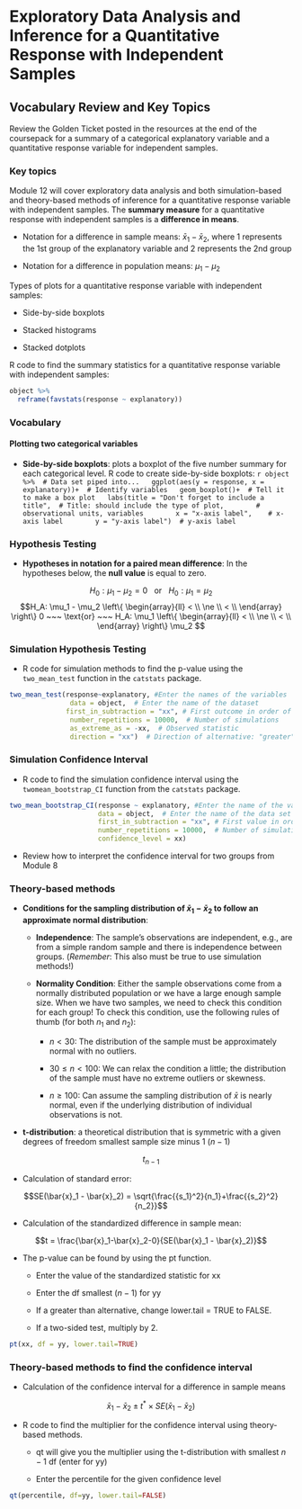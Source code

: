 # Exploratory Data Analysis and Inference for a Quantitative Response with Independent Samples

## Vocabulary Review and Key Topics

Review the Golden Ticket posted in the resources at the end of the coursepack for a summary of a categorical explanatory variable and a quantitative response variable for independent samples.  

### Key topics

Module 12 will cover exploratory data analysis and both simulation-based and theory-based methods of inference for a quantitative response variable with independent samples. The **summary measure** for a quantitative response with independent samples is a **difference in means**. 

* Notation for a difference in sample means: $\bar{x}_1 - \bar{x}_2$, where 1 represents the 1st group of the explanatory variable and 2 represents the 2nd group

* Notation for a difference in population means: $\mu_1 - \mu_2$

Types of plots for a quantitative response variable with independent samples:

* Side-by-side boxplots

* Stacked histograms

* Stacked dotplots

R code to find the summary statistics for a quantitative response variable with independent samples:
```r
object %>%
  reframe(favstats(response ~ explanatory))
```


### Vocabulary

#### Plotting two categorical variables {-}

* **Side-by-side boxplots**: plots a boxplot of the five number summary for each categorical level. R code to create side-by-side boxplots:
    ```r
object %>%  # Data set piped into...
  ggplot(aes(y = response, x = explanatory))+  # Identify variables
  geom_boxplot()+  # Tell it to make a box plot
  labs(title = "Don't forget to include a title",  # Title: should include the type of plot,
       # observational units, variables
       x = "x-axis label",    # x-axis label
       y = "y-axis label")  # y-axis label
    ```


\vspace{1mm}


### Hypothesis Testing {-}

* **Hypotheses in notation for a paired mean difference**: In the hypotheses below, the **null value** is equal to zero.

$$H_0: \mu_1 - \mu_2 = 0 ~~~ \text{or}~~~ H_0: \mu_1 = \mu_2 $$
$$H_A: \mu_1 - \mu_2 \left\{
\begin{array}{ll}
< \\
\ne \\
< \\
\end{array}
\right\}
0 
~~~ \text{or} ~~~ H_A:
\mu_1 \left\{
\begin{array}{ll}
< \\
\ne \\
< \\
\end{array}
\right\}
\mu_2 $$

### Simulation Hypothesis Testing {-}

* R code for simulation methods to find the p-value using the `two_mean_test` function in the `catstats` package.

```r
two_mean_test(response~explanatory, #Enter the names of the variables 
               data = object,  # Enter the name of the dataset
              first_in_subtraction = "xx", # First outcome in order of subtraction 
               number_repetitions = 10000,  # Number of simulations 
               as_extreme_as = -xx,  # Observed statistic 
               direction = "xx")  # Direction of alternative: "greater", "less", or "two-sided"
```


### Simulation Confidence Interval {-}

* R code to find the simulation confidence interval using the `twomean_bootstrap_CI` function from the `catstats` package.

```r
two_mean_bootstrap_CI(response ~ explanatory, #Enter the name of the variables
                      data = object,  # Enter the name of the data set
                      first_in_subtraction = "xx", # First value in order of subtraction
                      number_repetitions = 10000,  # Number of simulations
                      confidence_level = xx)
```

* Review how to interpret the confidence interval for two groups from Module 8

### Theory-based methods {-}

* **Conditions for the sampling distribution of $\bar{x}_1 - \bar{x}_2$ to follow an approximate normal distribution**:

    * **Independence**: The sample’s observations are independent, e.g., are from a simple random sample and there is independence between groups. (*Remember*: This also must be true to use simulation methods!)

     * **Normality Condition**: Either the sample observations come from a normally distributed population or we have a large enough sample size.  When we have two samples, we need to check this condition for each group! To check this condition, use the following rules of thumb (for both $n_1$ and $n_2$):
     
         - $n < 30$: The distribution of the sample must be approximately normal with no outliers.
         
         - $30 \le n < 100$: We can relax the condition a little; the distribution of the sample must have no extreme outliers or skewness.
         
         - $n \ge 100$: Can assume the sampling distribution of $\bar{x}$ is nearly normal, even if the underlying distribution of individual observations is not.
         
* **t-distribution**: a theoretical distribution that is symmetric with a given degrees of freedom smallest sample size minus 1 ($n-1$)

$$t_{n-1}$$

* Calculation of standard error:

$$SE(\bar{x}_1 - \bar{x}_2) = \sqrt{\frac{{s_1}^2}{n_1}+\frac{{s_2}^2}{n_2}}$$

* Calculation of the standardized difference in sample mean:

$$t = \frac{\bar{x}_1-\bar{x}_2-0}{SE(\bar{x}_1 - \bar{x}_2)}$$

* The p-value can be found by using the pt function.

    * Enter the value of the standardized statistic for xx
    
    * Enter the df smallest $(n-1)$ for yy
    
    * If a greater than alternative, change lower.tail = TRUE to FALSE.
    
    * If a two-sided test, multiply by 2.

```r
pt(xx, df = yy, lower.tail=TRUE)
```

### Theory-based methods to find the confidence interval {-}

* Calculation of the confidence interval for a difference in sample means

$$\bar{x}_1-\bar{x}_2\pm t^*\times SE(\bar{x}_1-\bar{x}_2)$$

* R code to find the multiplier for the confidence interval using theory-based methods.

    * qt will give you the multiplier using the t-distribution with smallest $n-1$ df (enter for yy)
    
    * Enter the percentile for the given confidence level

```r
qt(percentile, df=yy, lower.tail=FALSE)
```


\newpage